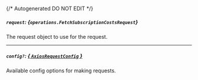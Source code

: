 {/* Autogenerated DO NOT EDIT  */}

##### `request`: *{`operations.FetchSubscriptionCostsRequest`}*
The request object to use for the request.
<Collapsible>
    <FetchSubscriptionCostsRequest/>
</Collapsible>

---
##### `config?`: [*{ `AxiosRequestConfig` }*](https://axios-http.com/docs/req_config)
Available config options for making requests.


